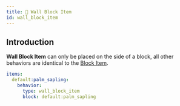 ```yaml
---
title: 🧱 Wall Block Item
id: wall_block_item
---
```


## Introduction

**Wall Block Item** can only be placed on the side of a block, all other behaviors are identical to the [Block Item](block_item.mdx).

```yaml
items:
  default:palm_sapling:
    behavior:
      type: wall_block_item
      block: default:palm_sapling
```
